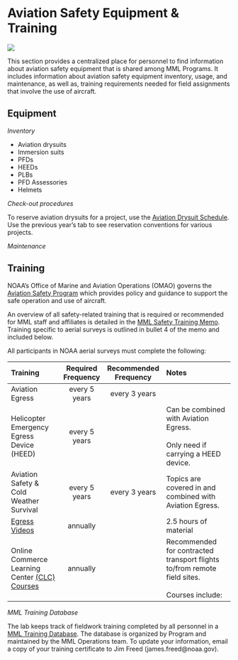 # Aviation Safety Equipment & Training

![](img/N56RF.jpg)

This section provides a centralized place for personnel to find information about aviation safety equipment that is shared among MML Programs. It includes information about aviation safety equipment inventory, usage, and maintenance, as well as, training requirements needed for field assignments that involve the use of aircraft.

## Equipment

*Inventory*

- Aviation drysuits
- Immersion suits
- PFDs
- HEEDs
- PLBs
- PFD Assessories
- Helmets

*Check-out procedures*

To reserve aviation drysuits for a project, use the [Aviation Drysuit Schedule](https://docs.google.com/spreadsheets/d/1ai4B0oY7uNZ490zJEFgdh12kaRNWO80JBwicHcIDV_Y/edit#gid=0). Use the previous year's tab to see reservation conventions for various projects.

*Maintenance*

## Training

NOAA's Office of Marine and Aviation Operations (OMAO) governs the [Aviation Safety Program](https://www.omao.noaa.gov/learn/aircraft-operations/about/aviation-safety-program) which provides policy and guidance to support the safe operation and use of aircraft.

An overview of all safety-related training that is required or recommended for MML staff and affiliates is detailed in the [MML Safety Training Memo](https://drive.google.com/file/d/1WXErW4sDpQLKOvnVK2PsioK_uas_LvXf/view?usp=sharing). Training specific to aerial surveys is outlined in bullet 4 of the memo and included below.

All participants in NOAA aerial surveys must complete the following:

| Training                                 | Required Frequency | Recommended Frequency | Notes                                               |
|:---------------------------------------- |:------------------:|:---------------------:|:----------------------------------------------------| 
| Aviation Egress                          |   every 5 years    |     every 3 years     |                                                     |
| Helicopter Emergency Egress Device (HEED)|   every 5 years    |                       | Can be combined with Aviation Egress.<br><br>Only need if carrying a HEED device. |
| Aviation Safety & Cold Weather Survival  |   every 5 years    |     every 3 years     | Topics are covered in and combined with Aviation Egress. |
| [Egress Videos](https://www.faa.gov/about/office_org/headquarters_offices/avs/offices/aam/med_pilots/aircrew_videos/) |   annually         |     | 2.5 hours of material |
| Online Commerce Learning Center [(CLC) Courses](https://doc.csod.com/catalog/CustomPage.aspx?id=20000416) |   annually    |                       | Recommended for contracted transport flights to/from remote field sites.<br><br>Courses include:<ul><li>NOAA Aviation Policy & Procedures</li><li>Basic Aviation Safety & Survival</li><li>Aviation Health</li><ul> |
 
*MML Training Database*

The lab keeps track of fieldwork training completed by all personnel in a [MML Training Database](https://docs.google.com/spreadsheets/d/1gZfKhD85VjolvN2jiEc1u4dXaJbkZZTVuVN5v-qZZbk/edit#gid=1613635922). The database is organized by Program and maintained by the MML Operations team. To update your information, email a copy of your training certificate to Jim Freed (james.freed@noaa.gov). 

